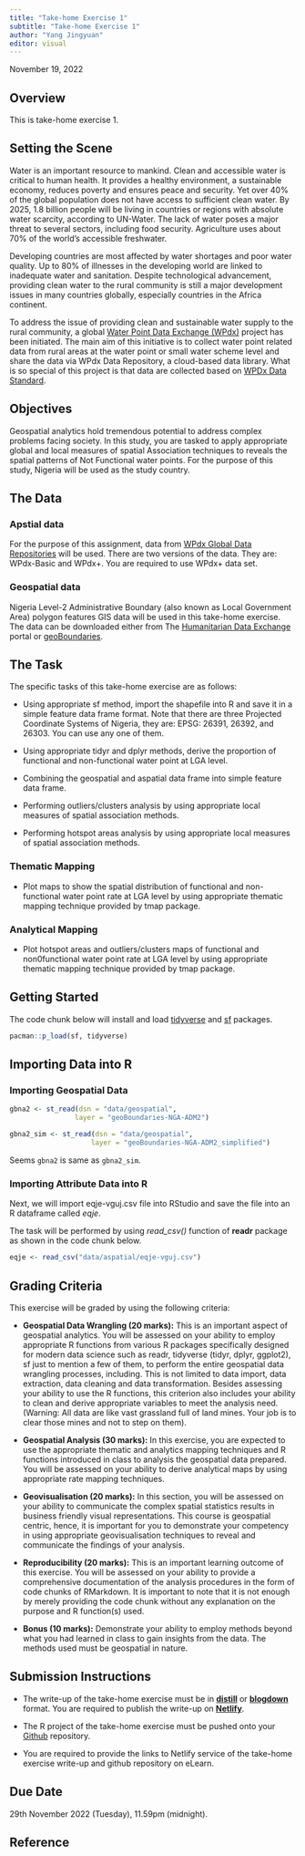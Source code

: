 ```yaml
---
title: "Take-home Exercise 1"
subtitle: "Take-home Exercise 1"
author: "Yang Jingyuan"
editor: visual
---
```


November 19, 2022

## Overview

This is take-home exercise 1.

## Setting the Scene

Water is an important resource to mankind. Clean and accessible water is critical to human health. It provides a healthy environment, a sustainable economy, reduces poverty and ensures peace and security. Yet over 40% of the global population does not have access to sufficient clean water. By 2025, 1.8 billion people will be living in countries or regions with absolute water scarcity, according to UN-Water. The lack of water poses a major threat to several sectors, including food security. Agriculture uses about 70% of the world's accessible freshwater.

Developing countries are most affected by water shortages and poor water quality. Up to 80% of illnesses in the developing world are linked to inadequate water and sanitation. Despite technological advancement, providing clean water to the rural community is still a major development issues in many countries globally, especially countries in the Africa continent.

To address the issue of providing clean and sustainable water supply to the rural community, a global [Water Point Data Exchange (WPdx)](https://www.waterpointdata.org/about/) project has been initiated. The main aim of this initiative is to collect water point related data from rural areas at the water point or small water scheme level and share the data via WPdx Data Repository, a cloud-based data library. What is so special of this project is that data are collected based on [WPDx Data Standard](https://www.waterpointdata.org/wp-content/uploads/2021/04/WPDx_Data_Standard.pdf).

## Objectives

Geospatial analytics hold tremendous potential to address complex problems facing society. In this study, you are tasked to apply appropriate global and local measures of spatial Association techniques to reveals the spatial patterns of Not Functional water points. For the purpose of this study, Nigeria will be used as the study country.

## The Data

### Apstial data

For the purpose of this assignment, data from [WPdx Global Data Repositories](https://www.waterpointdata.org/access-data/) will be used. There are two versions of the data. They are: WPdx-Basic and WPdx+. You are required to use WPdx+ data set.

### Geospatial data

Nigeria Level-2 Administrative Boundary (also known as Local Government Area) polygon features GIS data will be used in this take-home exercise. The data can be downloaded either from The [Humanitarian Data Exchange](https://data.humdata.org/) portal or [geoBoundaries](https://www.geoboundaries.org/).

## The Task

The specific tasks of this take-home exercise are as follows:

-   Using appropriate sf method, import the shapefile into R and save it in a simple feature data frame format. Note that there are three Projected Coordinate Systems of Nigeria, they are: EPSG: 26391, 26392, and 26303. You can use any one of them.

-   Using appropriate tidyr and dplyr methods, derive the proportion of functional and non-functional water point at LGA level.

-   Combining the geospatial and aspatial data frame into simple feature data frame.

-   Performing outliers/clusters analysis by using appropriate local measures of spatial association methods.

-   Performing hotspot areas analysis by using appropriate local measures of spatial association methods.

### Thematic Mapping

-   Plot maps to show the spatial distribution of functional and non-functional water point rate at LGA level by using appropriate thematic mapping technique provided by tmap package.

### Analytical Mapping

-   Plot hotspot areas and outliers/clusters maps of functional and non0functional water point rate at LGA level by using appropriate thematic mapping technique provided by tmap package.

## Getting Started

The code chunk below will install and load [tidyverse](https://www.tidyverse.org/) and [sf](https://r-spatial.github.io/sf/) packages.

```r
pacman::p_load(sf, tidyverse)
```

## Importing Data into R

### Importing Geospatial Data

```r
gbna2 <- st_read(dsn = "data/geospatial", 
                layer = "geoBoundaries-NGA-ADM2")
```

```r
gbna2_sim <- st_read(dsn = "data/geospatial", 
                    layer = "geoBoundaries-NGA-ADM2_simplified")
```

Seems `gbna2` is same as `gbna2_sim`.

### Importing Attribute Data into R

Next, we will import eqje-vguj.csv file into RStudio and save the file into an R dataframe called *eqje*.

The task will be performed by using *read_csv()* function of **readr** package as shown in the code chunk below.

```r
eqje <- read_csv("data/aspatial/eqje-vguj.csv")
```

## Grading Criteria

This exercise will be graded by using the following criteria:

-   **Geospatial Data Wrangling (20 marks):** This is an important aspect of geospatial analytics. You will be assessed on your ability to employ appropriate R functions from various R packages specifically designed for modern data science such as readr, tidyverse (tidyr, dplyr, ggplot2), sf just to mention a few of them, to perform the entire geospatial data wrangling processes, including. This is not limited to data import, data extraction, data cleaning and data transformation. Besides assessing your ability to use the R functions, this criterion also includes your ability to clean and derive appropriate variables to meet the analysis need. (Warning: All data are like vast grassland full of land mines. Your job is to clear those mines and not to step on them).

-   **Geospatial Analysis (30 marks):** In this exercise, you are expected to use the appropriate thematic and analytics mapping techniques and R functions introduced in class to analysis the geospatial data prepared. You will be assessed on your ability to derive analytical maps by using appropriate rate mapping techniques.

-   **Geovisualisation (20 marks):** In this section, you will be assessed on your ability to communicate the complex spatial statistics results in business friendly visual representations. This course is geospatial centric, hence, it is important for you to demonstrate your competency in using appropriate geovisualisation techniques to reveal and communicate the findings of your analysis.

-   **Reproducibility (20 marks):** This is an important learning outcome of this exercise. You will be assessed on your ability to provide a comprehensive documentation of the analysis procedures in the form of code chunks of RMarkdown. It is important to note that it is not enough by merely providing the code chunk without any explanation on the purpose and R function(s) used.

-   **Bonus (10 marks):** Demonstrate your ability to employ methods beyond what you had learned in class to gain insights from the data. The methods used must be geospatial in nature.

## Submission Instructions

-   The write-up of the take-home exercise must be in [**distill**](https://rstudio.github.io/distill/) or [**blogdown**](https://github.com/rstudio/blogdown) format. You are required to publish the write-up on [**Netlify**](https://www.netlify.com/).

-   The R project of the take-home exercise must be pushed onto your [Github](https://github.com/) repository.

-   You are required to provide the links to Netlify service of the take-home exercise write-up and github repository on eLearn.

## Due Date

29th November 2022 (Tuesday), 11.59pm (midnight).

## Reference
